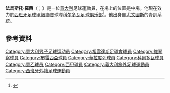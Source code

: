 {{expand|time=2015-05-18T09:58:57+00:00}}
'''法烏斯托·羅西'''（{{lang-it|Fausto Rossi}}；{{bd|1990年|12月3日}}）是一位[[意大利|意大利]]足球運動員，在場上的位置是中場。他現在效力於[[西班牙足球甲級聯賽|西班牙足球甲級聯賽]]球隊[[科尔多瓦足球俱乐部|科尔多瓦足球俱乐部]]<ref>{{cite web|url=http://www.cordobacf.com/-/fausto-rossi-nuevo-jugador-del-cordoba-cf|title=Fausto Rossi, nuevo jugador del Córdoba CF|trans_title=Fausto Rossi, new player of Córdoba CF|language=es|publisher=Córdoba's official website|date=31 July 2014|accessdate=31 July 2014|deadurl=yes|archiveurl=https://web.archive.org/web/20140803073916/http://www.cordobacf.com/-/fausto-rossi-nuevo-jugador-del-cordoba-cf|archivedate=2014年8月3日}}</ref>。他出身自[[尤文圖斯|尤文圖斯]]的青訓系統。

== 參考資料 ==
{{reflist}}

{{DEFAULTSORT:Rossi, Fausto}}
[[Category:意大利男子足球运动员|Category:意大利男子足球运动员]]
[[Category:祖雲達斯足球會球員|Category:祖雲達斯足球會球員]]
[[Category:維琴察球員|Category:維琴察球員]]
[[Category:布雷西亞球員|Category:布雷西亞球員]]
[[Category:華拉度列球員|Category:華拉度列球員]]
[[Category:科爾多瓦球員|Category:科爾多瓦球員]]
[[Category:意乙球员|Category:意乙球员]]
[[Category:西甲球員|Category:西甲球員]]
[[Category:義大利旅外足球運動員|Category:義大利旅外足球運動員]]
[[Category:西班牙外籍足球運動員|Category:西班牙外籍足球運動員]]